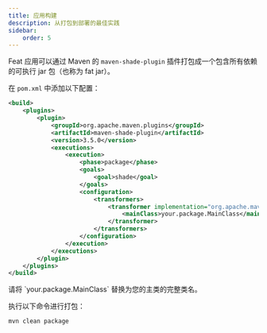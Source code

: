 ```yaml
---
title: 应用构建
description: 从打包到部署的最佳实践
sidebar:
    order: 5
---
```



<CheckAuthorize/>

Feat 应用可以通过 Maven 的 `maven-shade-plugin` 插件打包成一个包含所有依赖的可执行 jar 包（也称为 fat jar）。

在 `pom.xml` 中添加以下配置：

```xml title="pom.xml"
<build>
    <plugins>
        <plugin>
            <groupId>org.apache.maven.plugins</groupId>
            <artifactId>maven-shade-plugin</artifactId>
            <version>3.5.0</version>
            <executions>
                <execution>
                    <phase>package</phase>
                    <goals>
                        <goal>shade</goal>
                    </goals>
                    <configuration>
                        <transformers>
                            <transformer implementation="org.apache.maven.plugins.shade.resource.ManifestResourceTransformer">
                                <mainClass>your.package.MainClass</mainClass>
                            </transformer>
                        </transformers>
                    </configuration>
                </execution>
            </executions>
        </plugin>
    </plugins>
</build>
```

<Aside>
    请将 `your.package.MainClass` 替换为您的主类的完整类名。
</Aside>

执行以下命令进行打包：

```bash
mvn clean package
```